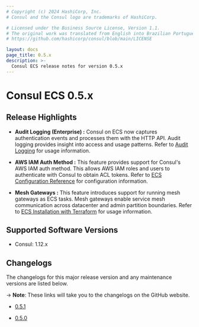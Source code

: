 ```yaml
---
# Copyright (c) 2024 HashiCorp, Inc.
# Consul and the Consul logo are trademarks of HashiCorp.

# Licensed under the Business Source License, Version 1.1.
# The original work was translated from English into Brazilian Portuguese.
# https://github.com/hashicorp/consul/blob/main/LICENSE

layout: docs
page_title: 0.5.x
description: >-
  Consul ECS release notes for version 0.5.x
---
```


# Consul ECS 0.5.x

## Release Highlights

- **Audit Logging (Enterprise) :** Consul on ECS now captures authentication events and processes them with the HTTP API. Audit logging provides insight into access and usage patterns. Refer to [Audit Logging](/consul/docs/ecs/enterprise#audit-logging) for usage information.

- **AWS IAM Auth Method :** This feature provides support for Consul's AWS IAM auth method. This allows AWS IAM roles and users to authenticate with Consul to obtain ACL tokens. Refer to [ECS Configuration Reference](/consul/docs/ecs/reference/configuration-reference#consullogin) for configuration information.

- **Mesh Gateways :** This feature introduces support for running mesh gateways as ECS tasks. Mesh gateways enable service mesh communication across datacenter and admin partition boundaries. Refer to [ECS Installation with Terraform](/consul/docs/ecs/deploy/terraform#configure-the-gateway-task-module) for usage information.

## Supported Software Versions

- Consul: 1.12.x

## Changelogs

The changelogs for this major release version and any maintenance versions are listed below.

-> **Note**: These links will take you to the changelogs on the GitHub website.

- [0.5.1](https://github.com/hashicorp/consul-ecs/releases/tag/v0.5.1)

- [0.5.0](https://github.com/hashicorp/consul-ecs/releases/tag/v0.5.0)
